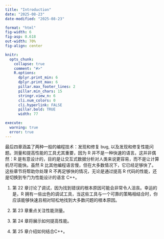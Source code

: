 ```yaml
---
title: "Introduction"
date: "2025-08-23"
date-modified: "2025-08-23"

format: "html"
fig-width: 6
fig-asp: 0.618
out-width: 70%
fig-align: center

knitr:
  opts_chunk:
    collapse: true
    comment: "#>"
    R.options:
      dplyr.print_min: 6
      dplyr.print_max: 6
      pillar.max_footer_lines: 2
      pillar.min_chars: 15
      stringr.view_n: 6
      cli.num_colors: 0
      cli.hyperlink: FALSE
      pillar.bold: TRUE
      width: 77

execute:
  warning: true
  error: true
---
```


最后四章涵盖了两种一般的编程技术：发现和修复 bug, 以及发现和修复性能问题。测量和提高性能的工具尤其重要，因为 R 并不是一种快速的语言。这并非偶然：R 是有意设计的，目的是让交互式数据分析对人类来说更容易，而不是让计算机尽可能快。虽然 R 比其他编程语言慢，但在大多数情况下，它已经足够快了。这些章节将帮助你处理 R 不再足够快的情况，无论是通过提高 R 代码的性能，还是切换到专门为性能设计的语言 C++。

1.  第 22 章讨论了调试，因为找到错误的根本原因可能会非常令人沮丧。幸运的是，R 拥有一些出色的调试工具，当这些工具与一个可靠的策略相结合时，你应该能够快速且相对轻松地找到大多数问题的根本原因。

2.  第 23 章重点关注性能测量。

3.  第 24 章将展示如何提高性能。

4.  第 25 章介绍如何结合C++。
